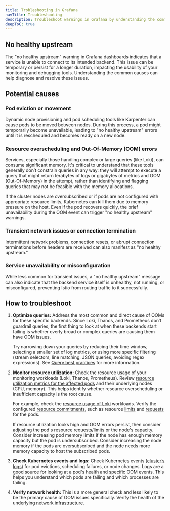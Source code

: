 ```yaml
---
title: Trobleshooting in Grafana
navTitle: Troubleshooting
description: Troubleshoot warnings in Grafana by understanding the common causes and performing diagnostic steps.
deepToC: true
---
```


## No healthy upstream

The "no healthy upstream" warning in Grafana dashboards indicates that a service is unable to connect to its intended backend. This issue can be temporary or persist for a longer duration, impacting the usability of your monitoring and debugging tools. Understanding the common causes can help diagnose and resolve these issues.

## Potential causes

### Pod eviction or movement

Dynamic node provisioning and pod scheduling tools like Karpenter can cause pods to be moved between nodes. During this process, a pod might temporarily become unavailable, leading to "no healthy upstream" errors until it is rescheduled and becomes ready on a new node. 

### Resource overscheduling and Out-Of-Memory (OOM) errors

Services, especially those handling complex or large queries (like Loki), can consume significant memory. It's critical to understand that these tools generally don’t constrain queries in any way: they will attempt to execute a query that might return terabytes of logs or gigabytes of metrics and OOM (Out-Of-Memory) in the attempt, rather than identifying and flagging queries that may not be feasible with the memory allocations.

If the cluster nodes are oversubscribed or if pods are not configured with appropriate resource limits, Kubernetes can kill them due to memory pressure on the host. Even if the pod recovers quickly, the brief unavailability during the OOM event can trigger "no healthy upstream" warnings. 

### Transient network issues or connection termination

Intermittent network problems, connection resets, or abrupt connection terminations before headers are received can also manifest as "no healthy upstream."

### Service unavailability or misconfiguration

While less common for transient issues, a "no healthy upstream" message can also indicate that the backend service itself is unhealthy, not running, or misconfigured, preventing Istio from routing traffic to it successfully.

## How to troubleshoot 

1.  **Optimize queries:** Address the most common and direct cause of OOMs for these specific backends. Since Loki, Thanos, and Prometheus don’t guardrail queries, the first thing to look at when these backends start failing is whether overly broad or complex queries are causing them have OOM issues. 

    Try narrowing down your queries by reducing their time window, selecting a smaller set of log metrics, or using more specific filtering (stream selectors, line matching, JSON queries, avoiding regex expressions). See [Query best practices](https://grafana.com/docs/loki/latest/query/bp-query/) for more information.

1.  **Monitor resource utilization:** Check the resource usage of your monitoring workloads (Loki, Thanos, Prometheus). Review [resource utilization metrics for the affected pods](/edb-postgres-ai/hybrid-manager/using_hybrid_manager/monitoring/monitoring_grafana/grafana_dashboards/kubernetes_dashboards/#kubernetes--compute-resources--) and their underlying nodes (CPU, memory). This helps identify whether resource overscheduling or insufficient capacity is the root cause.   
   
    For example, check the [resource usage of Loki](/edb-postgres-ai/hybrid-manager/using_hybrid_manager/monitoring/monitoring_grafana/grafana_dashboards/loki_dashboards/) workloads. Verify the configured [resource commitments](/edb-postgres-ai/hybrid-manager/using_hybrid_manager/cluster_management/manage-clusters/trace-clusters/#resource-commitments), such as resource [limits](/edb-postgres-ai/hybrid-manager/using_hybrid_manager/cluster_management/manage-clusters/trace-clusters/#limits) and [requests](/edb-postgres-ai/hybrid-manager/using_hybrid_manager/cluster_management/manage-clusters/trace-clusters/#requests) for the pods. 

    If resource utilization looks high and OOM errors persist, then consider adjusting the pod's resource requests/limits or the node's capacity. Consider increasing pod memory limits if the node has enough memory capacity but the pod is undersubscribed. Consider increasing the node memory if the pods are oversubscribed and the node needs more memory capacity to host the subscribed pods.

1.  **Check Kubernetes events and logs:** Check Kubernetes events ([cluster’s logs](/edb-postgres-ai/hybrid-manager/using_hybrid_manager/monitoring/monitoring_grafana/grafana_explore/)) for pod evictions, scheduling failures, or node changes. Logs are a good source for looking at a pod's health and specific OOM events. This helps you understand which pods are failing and which processes are failing.

1.  **Verify network health:** This is a more general check and less likely to be the primary cause of OOM issues specifically. Verify the health of the underlying [network infrastructure](/edb-postgres-ai/hybrid-manager/using_hybrid_manager/monitoring/monitoring_grafana/grafana_dashboards/kubernetes_dashboards/#kubernetes--networking--).
